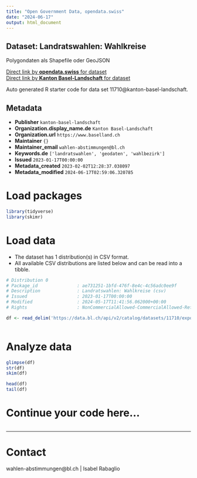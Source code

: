 ```yaml
---
title: "Open Government Data, opendata.swiss"
date: "2024-06-17"
output: html_document
---
```


## Dataset: Landratswahlen: Wahlkreise

Polygondaten als Shapefile oder GeoJSON

[Direct link by **opendata.swiss** for dataset](https://opendata.swiss/de/dataset/landratswahlen-wahlkreise)<br>
[Direct link by **Kanton Basel-Landschaft** for dataset](https://data.bl.ch/explore/dataset/11710/)

Auto generated R starter code for data set 11710@kanton-basel-landschaft.

## Metadata

- **Publisher** `kanton-basel-landschaft`
- **Organization.display_name.de** `Kanton Basel-Landschaft`
- **Organization.url** `https://www.baselland.ch`
- **Maintainer** `{}`
- **Maintainer_email** `wahlen-abstimmungen@bl.ch`
- **Keywords.de** `['landratswahlen', 'geodaten', 'wahlbezirk']`
- **Issued** `2023-01-17T00:00:00`
- **Metadata_created** `2023-02-02T12:28:37.038097`
- **Metadata_modified** `2024-06-17T02:59:06.320785`


# Load packages

```r

library(tidyverse)
library(skimr)

```

# Load data

-   The dataset has 1 distribution(s) in CSV format.
-   All available CSV distributions are listed below and can be read into a tibble.

```r

# Distribution 0
# Package_id               : ae731251-1bfd-476f-8e4c-4c56adc0ee9f
# Description              : Landratswahlen: Wahlkreise (csv)
# Issued                   : 2023-01-17T00:00:00
# Modified                 : 2024-05-17T11:41:56.062000+00:00
# Rights                   : NonCommercialAllowed-CommercialAllowed-ReferenceRequired

df <- read_delim('https://data.bl.ch/api/v2/catalog/datasets/11710/exports/csv')



```

# Analyze data

```r

glimpse(df)
str(df)
skim(df)

head(df)
tail(df)

```

# Continue your code here...

```r

```

------------------------------------------------------------------------

# Contact

wahlen-abstimmungen@bl.ch | Isabel Rabaglio
